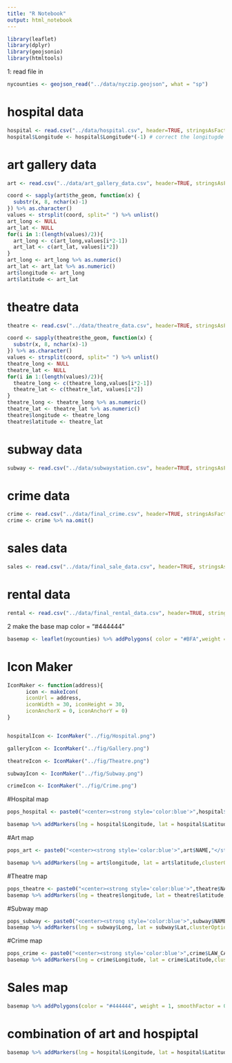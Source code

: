 ```yaml
---
title: "R Notebook"
output: html_notebook
---
```


```r
library(leaflet)
library(dplyr)
library(geojsonio)
library(htmltools)
```




1: read file in
```r
nycounties <- geojson_read("../data/nyczip.geojson", what = "sp")
```


# hospital data
```r
hospital <- read.csv("../data/hospital.csv", header=TRUE, stringsAsFactors = FALSE)
hospital$Longitude <- hospital$Longitude*(-1) # correct the longitugde
```


# art gallery data
```r
art <- read.csv("../data/art_gallery_data.csv", header=TRUE, stringsAsFactors = FALSE)

coord <- sapply(art$the_geom, function(x) {
  substr(x, 8, nchar(x)-1)
}) %>% as.character()
values <- strsplit(coord, split=" ") %>% unlist()
art_long <- NULL
art_lat <- NULL
for(i in 1:(length(values)/2)){
  art_long <- c(art_long,values[i*2-1])
  art_lat <- c(art_lat, values[i*2])
}
art_long <- art_long %>% as.numeric()
art_lat <- art_lat %>% as.numeric()
art$longitude <- art_long
art$latitude <- art_lat
```

# theatre data
```r
theatre <- read.csv("../data/theatre_data.csv", header=TRUE, stringsAsFactors = FALSE)

coord <- sapply(theatre$the_geom, function(x) {
  substr(x, 8, nchar(x)-1)
}) %>% as.character()
values <- strsplit(coord, split=" ") %>% unlist()
theatre_long <- NULL
theatre_lat <- NULL
for(i in 1:(length(values)/2)){
  theatre_long <- c(theatre_long,values[i*2-1])
  theatre_lat <- c(theatre_lat, values[i*2])
}
theatre_long <- theatre_long %>% as.numeric()
theatre_lat <- theatre_lat %>% as.numeric()
theatre$longitude <- theatre_long
theatre$latitude <- theatre_lat
```


# subway data
```r
subway <- read.csv("../data/subwaystation.csv", header=TRUE, stringsAsFactors = FALSE)
```

# crime data
```r
crime <- read.csv("../data/final_crime.csv", header=TRUE, stringsAsFactors = FALSE)
crime <- crime %>% na.omit() 
```

# sales data
```r
sales <- read.csv("../data/final_sale_data.csv", header=TRUE, stringsAsFactors = FALSE)
```

# rental data
```r
rental <- read.csv("../data/final_rental_data.csv", header=TRUE, stringsAsFactors = FALSE)
```


2 make the base map      color = "#444444"
```r
basemap <- leaflet(nycounties) %>% addPolygons( color = "#BFA",weight = 1, smoothFactor = 0.5, opacity = 1.0, fillOpacity = 0.5, highlightOptions = highlightOptions(color = "red", weight = 2, bringToFront = TRUE)) %>% addTiles()
```



# Icon Maker
```r
IconMaker <- function(address){
      icon <- makeIcon(
      iconUrl = address,
      iconWidth = 30, iconHeight = 30,
      iconAnchorX = 0, iconAnchorY = 0)
}


hospitalIcon <- IconMaker("../fig/Hospital.png")

galleryIcon <- IconMaker("../fig/Gallery.png")

theatreIcon <- IconMaker("../fig/Theatre.png")

subwayIcon <- IconMaker("../fig/Subway.png")

crimeIcon <- IconMaker("../fig/Crime.png")

```



#Hospital map   
```r
pops_hospital <- paste0("<center><strong style='color:blue'>",hospital$Facility.Name,"</strong>","<br/>",hospital$Phone, "<br/>", hospital$address, "</center>")

basemap %>% addMarkers(lng = hospital$Longitude, lat = hospital$Latitude, clusterOptions = markerClusterOptions() , popup = pops_hospital, icon=hospitalIcon)
```



#Art map
```r
pops_art <- paste0("<center><strong style='color:blue'>",art$NAME,"</strong>","<br/>",paste(art$ADDRESS1, art$ADDRESS2), "</center>")

basemap %>% addMarkers(lng = art$longitude, lat = art$latitude,clusterOptions = markerClusterOptions() , popup = pops_art, icon=galleryIcon)
```

#Theatre map
```r
pops_theatre <- paste0("<center><strong style='color:blue'>",theatre$NAME,"</strong>","<br/>",paste(theatre$ADDRESS1, theatre$ADDRESS2), "</center>")
basemap %>% addMarkers(lng = theatre$longitude, lat = theatre$latitude,clusterOptions = markerClusterOptions() , popup = pops_theatre, icon=theatreIcon)
```

#Subway map
```r
pops_subway <- paste0("<center><strong style='color:blue'>",subway$NAME,"</strong>","<br/>",subway$LINE, "</center>")
basemap %>% addMarkers(lng = subway$Long, lat = subway$Lat,clusterOptions = markerClusterOptions(), popup = pops_subway, icon=subwayIcon)
```


#Crime map
```r
pops_crime <- paste0("<center><strong style='color:blue'>",crime$LAW_CAT_CD,"</strong>","<br/>",crime$BORO_NM, "</center>")
basemap %>% addMarkers(lng = crime$Longitude, lat = crime$Latitude,clusterOptions = markerClusterOptions(), popup = pops_crime, icon=crimeIcon)
```

# Sales map
```r
basemap %>% addPolygons(color = "#444444", weight = 1, smoothFactor = 0.5, opacity = 1.0, fillOpacity = 0.0)
```







# combination of art and hospiptal
```r
basemap %>% addMarkers(lng = hospital$Longitude, lat = hospital$Latitude, clusterOptions = markerClusterOptions() , popup = pops_hospital, icon=hospitalIcon)  %>% addMarkers(lng = art$longitude, lat = art$latitude,clusterOptions = markerClusterOptions() , popup = pops_art, icon=galleryIcon)
```

